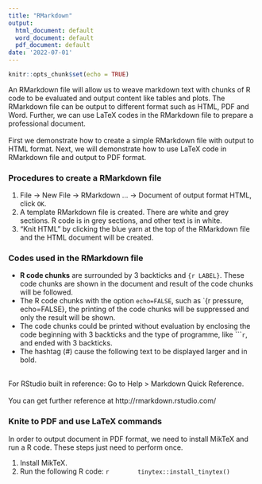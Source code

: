 ```yaml
---
title: "RMarkdown"
output:
  html_document: default
  word_document: default
  pdf_document: default
date: '2022-07-01'
---
```


```r
knitr::opts_chunk$set(echo = TRUE)
```

An RMarkdown file will allow us to weave markdown text with chunks of R code to be evaluated and output content like tables and plots. The RMarkdown file can be output to different format such as HTML, PDF and Word. Further, we can use LaTeX codes in the RMarkdown file to prepare a professional document.  
<br />
First we demonstrate how to create a simple RMarkdown file with output to HTML format. Next, we will demonstrate how to use LaTeX code in RMarkdown file and output to PDF format.  



### Procedures to create a RMarkdown file  

1. File -> New File -> RMarkdown ... -> Document of output format HTML, click `OK`.
2. A template RMarkdown file is created. There are white and grey sections. R code is in grey sections, and other text is in white.
3. "Knit HTML" by clicking the blue yarn at the top of the RMarkdown file and the HTML document will be created.


### Codes used in the RMarkdown file
*   **R code chunks** are surrounded by 3 backticks and `{r LABEL}`. These code chunks are shown in the document and result of the code chunks will be followed.
*   The R code chunks with the option `echo=FALSE`, such as `{r pressure, echo=FALSE}, the printing of the code chunks will be suppressed and only the result will be shown.
*   The code chunks could be printed without evaluation by enclosing the code beginning with 3 backticks and the type of programme, like ````r`, and ended with 3 backticks.
*   The hashtag (#) cause the following text to be displayed larger and in bold.  

<br />
For RStudio built in reference: Go to Help > Markdown Quick Reference.  
<br />
You can get further reference at http://rmarkdown.rstudio.com/

### Knite to PDF and use LaTeX commands
In order to output document in PDF format, we need to install MikTeX and run a R code. These steps just need to perform once.

1.  Install MikTeX.
2.  Run the following R code:
    ```r
       tinytex::install_tinytex()
    ```



    
 


